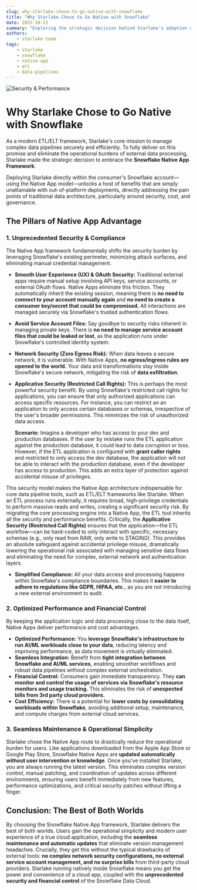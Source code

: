 ```yaml
---
slug: why-starlake-chose-to-go-native-with-snowflake
title: "Why Starlake Chose to Go Native with Snowflake"
date: 2025-10-21
summary: "Exploring the strategic decision behind Starlake's adoption of the Snowflake Native App Framework to enhance security, performance, and operational simplicity."
authors:
    - starlake-team
tags:
    - starlake
    - snowflake
    - native-app
    - etl
    - data-pipelines
---
```



![Security & Performance](/img/blog/snowflake-native-app/snowflake-native-app.png "Snowflake Native App Framework")

# Why Starlake Chose to Go Native with Snowflake

As a modern ETL/ELT framework, Starlake's core mission to manage complex data pipelines securely and efficiently. To fully deliver on this promise and eliminate the operational burdens of external data processing, Starlake made the strategic decision to embrace the **Snowflake Native App Framework**.

Deploying Starlake directly within the consumer's Snowflake account—using the Native App model—unlocks a host of benefits that are simply unattainable with out-of-platform deployments, directly addressing the pain points of traditional data architecture, particularly around security, cost, and governance.


## The Pillars of Native App Advantage


### 1. Unprecedented Security & Compliance

The Native App framework fundamentally shifts the security burden by leveraging Snowflake's existing perimeter, minimizing attack surfaces, and eliminating manual credential management.



* **Smooth User Experience (UX) & OAuth Security:** Traditional external apps require manual setup involving API keys, service accounts, or external OAuth flows. Native Apps eliminate this friction. They automatically inherit the existing session, meaning there is **no need to connect to your account manually again** and **no need to create a consumer key/secret that could be compromised.** All interactions are managed securely via Snowflake's trusted authentication flows.

* **Avoid Service Account Files:** Say goodbye to security risks inherent in managing private keys. There is **no need to manage service account files that could be leaked or lost**, as the application runs under Snowflake's controlled identity system.

* **Network Security (Zero Egress Risk):** When data leaves a secure network, it is vulnerable. With Native Apps, **no egress/ingress rules are opened to the world.** Your data and transformations stay inside Snowflake's secure network, mitigating the risk of **data exfiltration**.

* **Applicative Security (Restricted Call Rights):** This is perhaps the most powerful security benefit. By using Snowflake's restricted call rights for applications, you can ensure that only authorized applications can access specific resources. For instance, you can restrict an an application to only access certain databases or schemas, irrespective of the user's broader permissions. This minimizes the risk of unauthorized data access.

    **Scenario:** Imagine a developer who has access to your dev and production databases. If the user by mistake runs the ETL application against the production database, it could lead to data corruption or loss. However, if the ETL application is configured with **grant caller rights** and restricted to only access the dev database, the application will not be able to interact with the production database, even if the developer has access to production. This adds an extra layer of protection against accidental misuse of privileges.


This security model makes the Native App architecture indispensable for core data pipeline tools, such as ETL/ELT frameworks like Starlake. When an ETL process runs externally, it requires broad, high-privilege credentials to perform massive reads and writes, creating a significant security risk. By migrating the core processing engine into a Native App, the ETL tool inherits all the security and performance benefits. Critically, the **Applicative Security (Restricted Call Rights)** ensures that the application—the ETL workflow—can be hard-coded to only interact with specific, necessary schemas (e.g., only read from RAW, only write to STAGING). This provides an absolute safeguard against accidental privilege misuse, dramatically lowering the operational risk associated with managing sensitive data flows and eliminating the need for complex, external network and authentication layers.



* **Simplified Compliance:** All your data access and processing happens within Snowflake's compliance boundaries. This makes it **easier to adhere to regulations like GDPR, HIPAA, etc.**, as you are not introducing a new external environment to audit.


### 2. Optimized Performance and Financial Control

By keeping the application logic and data processing close to the data itself, Native Apps deliver performance and cost advantages.



* **Optimized Performance:** You **leverage Snowflake's infrastructure to run AI/ML workloads close to your data**, reducing latency and improving performance, as data movement is virtually eliminated.
* **Seamless Integration:** Benefit from **tight integration between Snowflake and AI/ML services**, enabling smoother workflows and robust data pipelines without complex external orchestration.
* **Financial Control:** Consumers gain immediate transparency. They **can monitor and control the usage of services via Snowflake's resource monitors and usage tracking.** This eliminates the risk of **unexpected bills from 3rd party cloud providers.**
* **Cost Efficiency:** There is a potential for **lower costs by consolidating workloads within Snowflake**, avoiding additional setup, maintenance, and compute charges from external cloud services.


### 3. Seamless Maintenance & Operational Simplicity

Starlake chose the Native App route to drastically reduce the operational burden for users. Like applications downloaded from the Apple App Store or Google Play Store, Snowflake Native Apps are **updated automatically without user intervention or knowledge**. Once you've installed Starlake, you are always running the latest version. This eliminates complex version control, manual patching, and coordination of updates across different environments, ensuring users benefit immediately from new features, performance optimizations, and critical security patches without lifting a finger.


## Conclusion: The Best of Both Worlds

By choosing the Snowflake Native App framework, Starlake delivers the best of both worlds. Users gain the operational simplicity and modern user experience of a true cloud application, including the **seamless maintenance and automatic updates** that eliminate version management headaches. Crucially, they get this without the typical drawbacks of external tools: **no complex network security configurations, no external service account management, and no surprise bills** from third-party cloud providers. Starlake running natively inside Snowflake means you get the power and convenience of a cloud app, coupled with the **unprecedented security and financial control** of the Snowflake Data Cloud.
